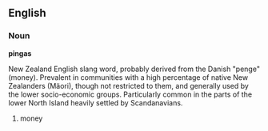 ==English==
===Noun===
'''pingas''' 

New Zealand English slang word, probably derived from the Danish "penge" (money). Prevalent in communities with a high percentage of native New Zealanders (Mäori), though not restricted to them, and generally used by the lower socio-economic groups. Particularly common in the parts of the lower North Island heavily settled by Scandanavians.

# money
